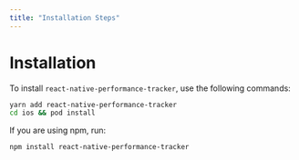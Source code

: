 ```yaml
---
title: "Installation Steps"
---
```


# Installation

To install `react-native-performance-tracker`, use the following commands:

```bash
yarn add react-native-performance-tracker
cd ios && pod install
```

If you are using npm, run:

```bash
npm install react-native-performance-tracker
```